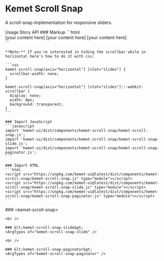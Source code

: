 
<Meta of={stories} />

# Kemet Scroll Snap

A scroll-snap implementation for responsive sliders.

<kemet-tabs divider>
  <kemet-tab slot="tab">Usage</kemet-tab>
  <kemet-tab slot="tab">Story</kemet-tab>
  <kemet-tab slot="tab">API</kemet-tab>
  <kemet-tab-panel slot="panel">
    ### Markup
    ```html
    <kemet-scroll-snap>
      <div slot="slides">
        <kemet-scroll-snap-slide>[your content here]</kemet-scroll-snap-slide>
        <kemet-scroll-snap-slide>[your content here]</kemet-scroll-snap-slide>
        <kemet-scroll-snap-slide>[your content here]</kemet-scroll-snap-slide>
      </div>
      <kemet-scroll-snap-paginator slot="pagination"></kemet-scroll-snap-paginator>
    </kemet-scroll-snap>
    ```

    **Note:** If you're interested in hiding the scrollbar while in horizontal here's how to do it with css:

    ```css
    kemet-scroll-snap[axis="horizontal"] [slot="slides"] {
      scrollbar-width: none;
    }

    kemet-scroll-snap[axis="horizontal"] [slot="slides"]::-webkit-scrollbar {
      display: none;
      width: 0px;
      background: transparent;
    }
    ```

    ### Import JavaScript
    ```javascript
    import 'kemet-ui/dist/components/kemet-scroll-snap/kemet-scroll-snap.js';
    import 'kemet-ui/dist/components/kemet-scroll-snap/kemet-scroll-snap-slide.js';
    import 'kemet-ui/dist/components/kemet-scroll-snap/kemet-scroll-snap-paginator.js';
    ```

    ### Import HTML
    ```html
    <script src="https://unpkg.com/kemet-ui@latest/dist/components/kemet-scroll-snap/kemet-scroll-snap.js" type="module"></script>
    <script src="https://unpkg.com/kemet-ui@latest/dist/components/kemet-scroll-snap/kemet-scroll-snap-slide.js" type="module"></script>
    <script src="https://unpkg.com/kemet-ui@latest/dist/components/kemet-scroll-snap/kemet-scroll-snap-paginator.js" type="module"></script>
    ```
  </kemet-tab-panel>
  <kemet-tab-panel slot="panel">
    <Canvas of={stories.Standard}  />
    <Controls of={stories.Standard} />
  </kemet-tab-panel>
  <kemet-tab-panel slot="panel">
    ### &lt;kemet-scroll-snap&gt;
    <ArgTypes of="kemet-scroll-snap" />

    <br />

    ### &lt;kemet-scroll-snap-slide&gt;
    <ArgTypes of="kemet-scroll-snap-slide" />

    <br />

    ### &lt;kemet-scroll-snap-paginator&gt;
    <ArgTypes of="kemet-scroll-snap-paginator" />
  </kemet-tab-panel>
</kemet-tabs>
